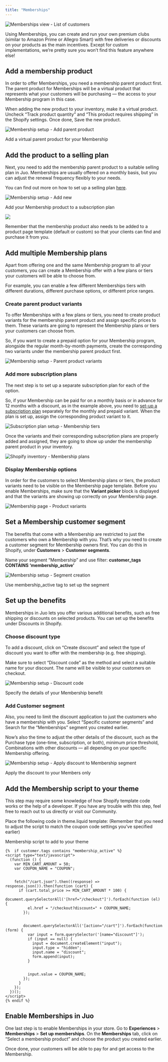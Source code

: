 ```yaml
---
title: "Memberships"
---
```


![Memberships view - List of customers](https://cdn.juo.io/content-uploads/Memberships_4307646bbf.png)

Using Memberships, you can create and run your own premium clubs (similar to Amazon Prime or Allegro Smart) with free deliveries or discounts on your products as the main incentives. Except for custom implementations, we’re pretty sure you won’t find this feature anywhere else!

## Add a membership product

In order to offer Memberships, you need a membership parent product first. The parent product for Memberships will be a virtual product that represents what your customers will be purchasing — the access to your Membership program in this case.

When adding the new product to your inventory, make it a virtual product. Uncheck “Track product quantity” and “This product requires shipping” in the Shopify settings. Once done, Save the new product.

![Membership setup - Add parent product](https://cdn.juo.io/content-uploads/membership_add_parent_10994305ee.png)

Add a virtual parent product for your Membership

## Add the product to a selling plan

Next, you need to add the membership parent product to a suitable selling plan in Juo. Memberships are usually offered on a monthly basis, but you can adjust the renewal frequency flexibly to your needs.

You can find out more on how to set up a selling plan [here](/guides/creating-subscription-plan).

![Membership setup - Add new](https://cdn.juo.io/content-uploads/membership_plan_b2115c13f0.png)

Add your Membership product to a subscription plan

![](https://cdn.juo.io/content-uploads/pin_icon_cbcc60c31b.png)

Remember that the membership product also needs to be added to a product page template (default or custom) so that your clients can find and purchase it from you.

## Add multiple Membership plans

Apart from offering one and the same Membership program to all your customers, you can create a Membership offer with a few plans or tiers your customers will be able to choose from.

For example, you can enable a few different Memberships tiers with different durations, different purchase options, or different price ranges.

### Create parent product variants

To offer Memberships with a few plans or tiers, you need to create product variants for the membership parent product and assign specific prices to them. These variants are going to represent the Membership plans or tiers your customers can choose from.

So, if you want to create a prepaid option for your Membership program, alongside the regular month-by-month payments, create the corresponding two variants under the membership parent product first.

![Membership setup - Parent product variants](https://cdn.juo.io/content-uploads/membership_variants_f697619bf7.png)

### Add more subscription plans

The next step is to set up a separate subscription plan for each of the option.

So, if your Membership can be paid for on a monthly basis or in advance for 12 months with a discount, as in the example above, you need to [set-up a subscription plan](https://juo.io/guides/creating-subscription-plan) separately for the monthly and prepaid variant. When the plan is set up, assign the corresponding product variant to it.

![Subscription plan setup - Membership tiers](https://cdn.juo.io/content-uploads/membership_variants_selling_plan_3b85b7b6ea.png)

Once the variants and their corresponding subscription plans are properly added and assigned, they are going to show up under the membership parent product in your inventory.

![Shopify inventory - Membership plans](https://cdn.juo.io/content-uploads/membership_variants_purchase_options_85f1620795.png)

### Display Membership options

In order for the customers to select Membership plans or tiers, the product variants need to be visible on the Membership page template. Before you enable Memberships, make sure that the **Variant picker** block is displayed and that the variants are showing up correctly on your Membership page.

![Membership page - Product variants](https://cdn.juo.io/content-uploads/membership_variants_product_ba1a89e4b9.png)

## Set a Membership customer segment

The benefits that come with a Membership are restricted to just the customers who own a Membership with you. That’s why you need to create a customer segment for Membership owners first. You can do this in Shopify, under **Customers** > **Customer segments**.

Name your segment “Membership” and use filter: **customer_tags CONTAINS ‘membership_active’**

![Membership setup - Segment creation](https://cdn.juo.io/content-uploads/membership_segment_b8093fcfa9.png)

Use membership_active tag to set up the segment

## Set up the benefits

Memberships in Juo lets you offer various additional benefits, such as free shipping or discounts on selected products. You can set up the benefits under Discounts in Shopify.

### Choose discount type

To add a discount, click on “Create discount” and select the type of discount you want to offer with the membership (e.g. free shipping).

Make sure to select “Discount code” as the method and select a suitable name for your discount. The name will be visible to your customers on checkout.

![Membership setup - Discount code](https://cdn.juo.io/content-uploads/membership_discount_1e3361f6f9.png)

Specify the details of your Membership benefit

### Add Customer segment

Also, you need to limit the discount application to just the customers who have a membership with you. Select “Specific customer segments” and Search for the “Memberships” segment you created earlier.

Now’s also the time to adjust the other details of the discount, such as the Purchase type (one-time, subscription, or both), minimum price threshold, Combinations with other discounts — all depending on your specific Membership offering.

![Membership setup - Apply discount to Membership segment](https://cdn.juo.io/content-uploads/membership_discount_segment_211aec41e9.png)

Apply the discount to your Members only

## Add the Membership script to your theme

This step may require some knowledge of how Shopify template code works or the help of a developer. If you have any trouble with this step, feel free to reach out to us directly or visit our Community.

Place the following code in theme.liquid template: (Remember that you need to adjust the script to match the coupon code settings you’ve specified earlier)

Membership script to add to your theme

```
{%  if customer.tags contains "membership_active" %}
<script type="text/javascript">
  (function () {
    var MIN_CART_AMOUNT = 50;
    var COUPON_NAME = "COUPON";


    fetch("/cart.json").then((response) => response.json()).then(function (cart) {
      if (cart.total_price >= MIN_CART_AMOUNT * 100) {
        document.querySelectorAll('[href="/checkout"]').forEach(function (el) {
          el.href = "/checkout?discount=" + COUPON_NAME;
        });


        document.querySelectorAll('[action="/cart"]').forEach(function (form) {
          var input = form.querySelector('[name="discount"]');
          if (input == null) {
            input = document.createElement("input");
            input.type = "hidden";
            input.name = "discount";
            form.append(input);
          }


          input.value = COUPON_NAME;
        });
      }
    });
  })();
</script>
{% endif %}
```

## Enable Memberships in Juo

One last step is to enable Memberships in your store. Go to **Experiences** > **Memberships** > **Set up memberships**. On the **Memberships** tab, click on “Select a membership product” and choose the product you created earlier.

Once done, your customers will be able to pay for and get access to the Membership.
